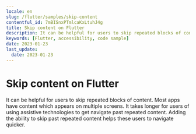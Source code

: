 ```yaml
---
locale: en
slug: /flutter/samples/skip-content
contentful_id: 7mBISnxPTmlcaKxLtuhJ4g
title: Skip content on Flutter
description: It can be helpful for users to skip repeated blocks of content.
keywords: [Flutter, accessibility, code sample]
date: 2023-01-23
last_update:
  date: 2023-01-23
---
```


# Skip content on Flutter

It can be helpful for users to skip repeated blocks of content. Most apps have content which appears on multiple screens. It takes longer for users of using assistive technologies to get navigate past repeated content. Adding the ability to skip past repeated content helps these users to navigate quicker.

<CodeSample id="screen-skip" framework="flutter" locale="en"/>
